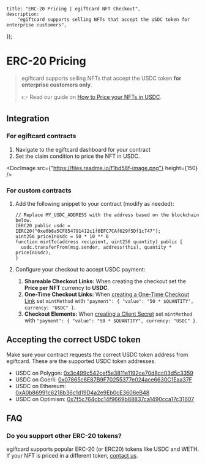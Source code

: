 
	title: "ERC-20 Pricing | egiftcard NFT Checkout",
	description:
		"egiftcard supports selling NFTs that accept the USDC token for enterprise customers",
});

# ERC-20 Pricing

> egiftcard supports selling NFTs that accept the USDC token **for enterprise customers only**.
>
> 👉 Read our guide on [How to Price your NFTs in USDC](https://blog.withpaper.com/how-to-price-your-nfts-in-usdc/).

## Integration

### For egiftcard contracts

1. Navigate to the egiftcard dashboard for your contract
2. Set the claim condition to price the NFT in USDC.

<DocImage src={"https://files.readme.io/f1bd58f-image.png"} height={150} />

### For custom contracts

1. Add the following snippet to your contract (modify as needed):

   ```solidity
   // Replace MY_USDC_ADDRESS with the address based on the blockchain below.
   IERC20 public usdc = IERC20("0xe6b8a5CF854791412c1f6EFC7CAf629f5Df1c747");
   uint256 priceInUsdc = 50 * 10 ** 6
   function mintTo(address recipient, uint256 quantity) public {
     usdc.transferFrom(msg.sender, address(this), quantity * priceInUsdc);
   }
   ```

2. Configure your checkout to accept USDC payment:
   1. **Shareable Checkout Links:** When creating the checkout set the **Price per NFT** currency to **USDC**.
   2. **One-Time Checkout Links:** When [creating a One-Time Checkout Link](/payments/nft-checkout/one-time-checkout-link) set `mintMethod` with `"payment": { "value": "50 * $QUANTITY", currency: "USDC" }`.
   3. **Checkout Elements:** When [creating a Client Secret](/payments/nft-checkout/elements) set `mintMethod` with `"payment": { "value": "50 * $QUANTITY", currency: "USDC" }`.

## Accepting the correct USDC token

Make sure your contract requests the correct USDC token address from egiftcard. These are the supported USDC token addresses.

- USDC on Polygon: [0x3c499c542cef5e3811e1192ce70d8cc03d5c3359](https://polygonscan.com/address/0x3c499c542cef5e3811e1192ce70d8cc03d5c3359)
- USDC on Goerli: [0x07865c6E87B9F70255377e024ace6630C1Eaa37F](https://goerli.etherscan.io/address/0x07865c6E87B9F70255377e024ace6630C1Eaa37F)
- USDC on Ethereum: [0xA0b86991c6218b36c1d19D4a2e9Eb0cE3606eB48](https://etherscan.io/address/0xa0b86991c6218b36c1d19d4a2e9eb0ce3606eb48)
- USDC on Optimism: [0x7f5c764cbc14f9669b88837ca1490cca17c31607](https://optimistic.etherscan.io/address/0x7f5c764cbc14f9669b88837ca1490cca17c31607)

## FAQ

### Do you support other ERC-20 tokens?

egiftcard supports popular ERC-20 (or ERC20) tokens like USDC and WETH. If your NFT is priced in a different token, [contact us](mailto:support@withpaper.com).

